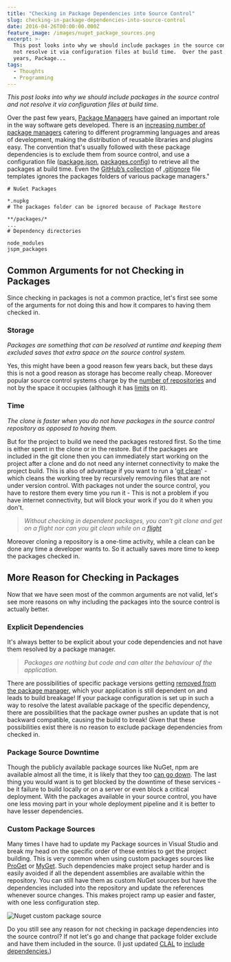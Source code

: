 ```yaml
---
title: "Checking in Package Dependencies into Source Control"
slug: checking-in-package-dependencies-into-source-control
date: 2016-04-26T00:00:00.000Z
feature_image: /images/nuget_package_sources.png
excerpt: >-
  This post looks into why we should include packages in the source control and
  not resolve it via configuration files at build time.  Over the past few
  years, Package...
tags:
  - Thoughts
  - Programming
---
```

_This post looks into why we should include packages in the source control and not resolve it via configuration files at build time._

Over the past few years, [Package Managers](https://en.wikipedia.org/wiki/Package_manager) have gained an important role in the way software gets developed. There is an [increasing number of package managers](https://github.com/showcases/package-managers) catering to different programming languages and areas of development, making the distribution of reusable libraries and plugins easy. The convention that's usually followed with these package dependencies is to exclude them from source control, and use a configuration file ([package.json](https://docs.npmjs.com/files/package.json), [packages.config](https://docs.nuget.org/consume/package-restore)) to retrieve all the packages at build time. Even the [GitHub’s collection](https://github.com/github/gitignore) of [.gitignore](https://git-scm.com/docs/gitignore) file templates ignores the packages folders of various package managers."

```text
# NuGet Packages

*.nupkg
# The packages folder can be ignored because of Package Restore

**/packages/*
...
# Dependency directories

node_modules
jspm_packages

```

## Common Arguments for not Checking in Packages

Since checking in packages is not a common practice, let's first see some of the arguments for not doing this and how it compares to having them checked in.

### **Storage**

_Packages are something that can be resolved at runtime and keeping them excluded saves that extra space on the source control system._

Yes, this might have been a good reason few years back, but these days this is not a good reason as storage has become really cheap. Moreover popular source control systems charge by the [number of repositories](https://github.com/pricing/plans) and not by the space it occupies (although it has [limits](https://help.github.com/articles/what-is-my-disk-quota/) on it).

### **Time**

_The clone is faster when you do not have packages in the source control repository as opposed to having them._

But for the project to build we need the packages restored first. So the time is either spent in the clone or in the restore. But if the packages are included in the git clone then you can immediately start working on the project after a clone and do not need any internet connectivity to make the project build. This is also of advantage if you want to run a '[git clean](https://git-scm.com/docs/git-clean)' - which cleans the working tree by recursively removing files that are not under version control. With packages not under the source control, you have to restore them every time you run it - This is not a problem if you have internet connectivity, but will block your work if you do it when you don't.

> _Without checking in dependent packages, you can't git clone and get on a flight nor can you git clean while on a [flight](https://en.wikipedia.org/wiki/Airplane_mode)_

Moreover cloning a repository is a one-time activity, while a clean can be done any time a developer wants to. So it actually saves more time to keep the packages checked in.

## More Reason for Checking in Packages

Now that we have seen most of the common arguments are not valid, let's see more reasons on why including the packages into the source control is actually better.

### **Explicit Dependencies**

It's always better to be explicit about your code dependencies and not have them resolved by a package manager.

> _Packages are nothing but code and can alter the behaviour of the application._

There are possibilities of specific package versions getting [removed from the package manager](http://blog.npmjs.org/post/141577284765/kik-left-pad-and-npm), which your application is still dependent on and leads to build breakage! If your package configuration is set up in such a way to resolve the latest available package of the specific dependency, there are possibilities that the package owner pushes an update that is not backward compatible, causing the build to break! Given that these possibilities exist there is no reason to exclude package dependencies from checked in.

### **Package Source Downtime**

Though the publicly available package sources like NuGet, npm are available almost all the time, it is likely that they too [can go down](http://stackoverflow.com/questions/17806889/nuget-feed-reliability). The last thing you would want is to get blocked by the downtime of these services - be it failure to build locally or on a server or even block a critical deployment. With the packages available in your source control, you have one less moving part in your whole deployment pipeline and it is better to have lesser dependencies.

### **Custom Package Sources**

Many times I have had to update my Package sources in Visual Studio and break my head on the specific order of these entries to get the project building. This is very common when using custom packages sources like [ProGet](http://inedo.com/proget) or [MyGet](https://myget.org/). Such dependencies make project setup harder and is easily avoided if all the dependent assemblies are available within the repository. You can still have them as custom NuGet sources but have the dependencies included into the repository and update the references whenever source changes. This makes project ramp up easier and faster, with one less configuration step.

![Nuget custom package source](/images/nuget_package_sources.png)

Do you still see any reason for not checking in package dependencies into the source control? If not let's go and change that package folder exclude and have them included in the source. (I just updated [CLAL](/blog/clal-command-line-application-launcher/) to [include dependencies.](https://github.com/rahulpnath/clal/commit/736023d9ab4bd285cb077ff54acd1bbaad142a08))
